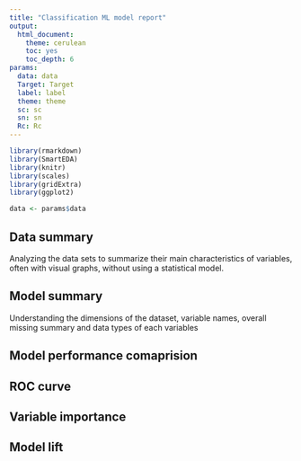```yaml
---
title: "Classification ML model report"
output:
  html_document: 
    theme: cerulean
    toc: yes
    toc_depth: 6
params:
  data: data
  Target: Target
  label: label
  theme: theme
  sc: sc
  sn: sn
  Rc: Rc
---
```

  
```r
library(rmarkdown)
library(SmartEDA)
library(knitr)
library(scales)
library(gridExtra)
library(ggplot2)

data <- params$data

```
  
## Data summary
Analyzing the data sets to summarize their main characteristics of variables, often with visual graphs, without using a statistical model. 

## Model summary
Understanding the dimensions of the dataset, variable names, overall missing summary and data types of each variables

## Model performance comaprision

## ROC curve

## Variable importance

## Model lift 
